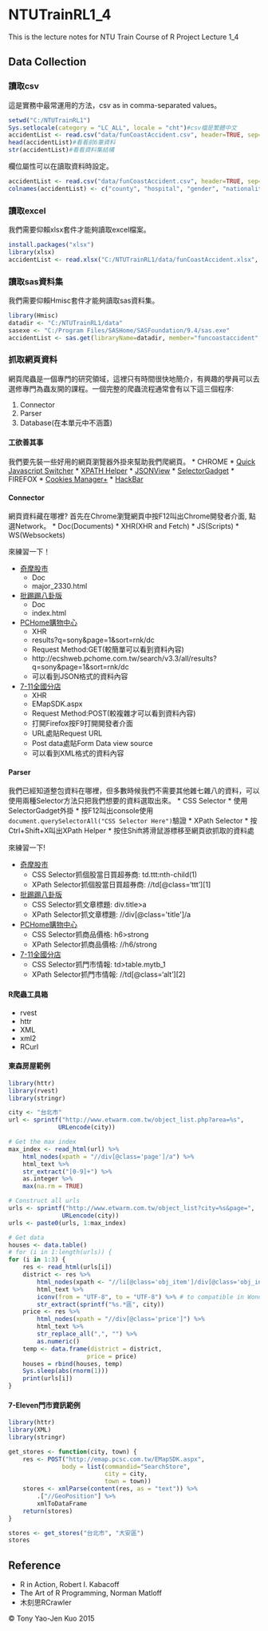 # NTUTrainRL1_4
This is the lecture notes for NTU Train Course of R Project Lecture 1_4

## Data Collection

### 讀取csv

這是實務中最常運用的方法，csv as in comma-separated values。

```r
setwd("C:/NTUTrainRL1")
Sys.setlocale(category = "LC_ALL", locale = "cht")#csv檔是繁體中文
accidentList <- read.csv("data/funCoastAccident.csv", header=TRUE, sep=",")
head(accidentList)#看看前6筆資料
str(accidentList)#看看資料集結構
```

欄位屬性可以在讀取資料時設定。

```r
accidentList <- read.csv("data/funCoastAccident.csv", header=TRUE, sep=",", row.names="編號", colClasses=c("character", "character", "character", "character", "character", "integer", "factor", "factor"))
colnames(accidentList) <- c("county", "hospital", "gender", "nationality", "age", "woundType1", "woundType2")
```

### 讀取excel

我們需要仰賴xlsx套件才能夠讀取excel檔案。

```r
install.packages("xlsx")
library(xlsx)
accidentList <- read.xlsx("C:/NTUTrainRL1/data/funCoastAccident.xlsx", 1)
```

### 讀取sas資料集

我們需要仰賴Hmisc套件才能夠讀取sas資料集。

```r
library(Hmisc)
datadir <- "C:/NTUTrainRL1/data"
sasexe <- "C:/Program Files/SASHome/SASFoundation/9.4/sas.exe"
accidentList <- sas.get(libraryName=datadir, member="funcoastaccident", sasprog=sasexe)
```

### 抓取網頁資料
網頁爬蟲是一個專門的研究領域，這裡只有時間很快地簡介，有興趣的學員可以去選修專門為蟲友開的課程。一個完整的爬蟲流程通常會有以下這三個程序:

1. Connector
2. Parser
3. Database(在本單元中不涵蓋)

#### 工欲善其事
我們要先裝一些好用的網頁瀏覽器外掛來幫助我們爬網頁。
* CHROME
  * [Quick Javascript Switcher](https://chrome.google.com/webstore/detail/quick-javascript-switcher/geddoclleiomckbhadiaipdggiiccfje)
  * [XPATH Helper](https://chrome.google.com/webstore/detail/xpath-helper/hgimnogjllphhhkhlmebbmlgjoejdpjl?hl=zh-TW)
  * [JSONView](https://chrome.google.com/webstore/detail/jsonview/chklaanhfefbnpoihckbnefhakgolnmc?hl=zh-TW)
  * [SelectorGadget](https://chrome.google.com/webstore/detail/selectorgadget/mhjhnkcfbdhnjickkkdbjoemdmbfginb?hl=en)
* FIREFOX
  * [Cookies Manager+](https://addons.mozilla.org/zh-tw/firefox/addon/cookies-manager-plus/)
  * [HackBar](https://addons.mozilla.org/zh-tw/firefox/addon/hackbar/)

#### Connector

網頁資料藏在哪裡? 首先在Chrome瀏覽網頁中按F12叫出Chrome開發者介面, 點選Network。
* Doc(Documents)
* XHR(XHR and Fetch)
* JS(Scripts)
* WS(Websockets)

來練習一下！

* [奇摩股市](https://tw.stock.yahoo.com/d/s/major_2330.html)
  * Doc
  * major_2330.html
* [批踢踢八卦版](https://www.ptt.cc/ask/over18?from=%2Fbbs%2FGossiping%2Findex.html)
  * Doc
  * index.html
* [PCHome購物中心](http://ecshweb.pchome.com.tw/search/v3.3/?q=sony&scope=all)
  * XHR
  * results?q=sony&page=1&sort=rnk/dc
  * Request Method:GET(較簡單可以看到資料內容)
  * http://ecshweb.pchome.com.tw/search/v3.3/all/results?q=sony&page=1&sort=rnk/dc
  * 可以看到JSON格式的資料內容
* [7-11全國分店](http://emap.pcsc.com.tw/emap.aspx)
  * XHR
  * EMapSDK.aspx
  * Request Method:POST(較複雜才可以看到資料內容)
  * 打開Firefox按F9打開開發者介面
  * URL處貼Request URL
  * Post data處貼Form Data view source
  * 可以看到XML格式的資料內容

#### Parser
我們已經知道整包資料在哪裡，但多數時候我們不需要其他雜七雜八的資料，可以使用兩種Selector方法只把我們想要的資料選取出來。
* CSS Selector
  * 使用SelectorGadget外掛
  * 按F12叫出console使用`document.querySelectorAll("CSS Selector Here")`驗證
* XPath Selector
  * 按Ctrl+Shift+X叫出XPath Helper
  * 按住Shift將滑鼠游標移至網頁欲抓取的資料處

來練習一下!

* [奇摩股市](https://tw.stock.yahoo.com/d/s/major_2330.html)
  * CSS Selector抓個股當日買超券商: td.ttt:nth-child(1)
  * XPath Selector抓個股當日買超券商: //td[@class='ttt'][1]
    
* [批踢踢八卦版](https://www.ptt.cc/ask/over18?from=%2Fbbs%2FGossiping%2Findex.html)
  * CSS Selector抓文章標題: div.title>a
  * XPath Selector抓文章標題: //div[@class='title']/a
    
* [PCHome購物中心](http://ecshweb.pchome.com.tw/search/v3.3/?q=sony&scope=all)
  * CSS Selector抓商品價格: h6>strong
  * XPath Selector抓商品價格: //h6/strong
    
* [7-11全國分店](http://emap.pcsc.com.tw/emap.aspx)
  * CSS Selector抓門市情報: td>table.mytb_1
  * XPath Selector抓門市情報: //td[@class='alt'][2]
    
#### R爬蟲工具箱

* rvest
* httr
* XML
* xml2
* RCurl

#### 東森房屋範例

```r
library(httr)
library(rvest)
library(stringr)

city <- "台北市"
url <- sprintf("http://www.etwarm.com.tw/object_list.php?area=%s", 
              URLencode(city))

# Get the max index
max_index <- read_html(url) %>% 
    html_nodes(xpath = "//div[@class='page']/a") %>%
    html_text %>%
    str_extract("[0-9]+") %>%
    as.integer %>% 
    max(na.rm = TRUE)

# Construct all urls
urls <- sprintf("http://www.etwarm.com.tw/object_list?city=%s&page=",
               URLencode(city))
urls <- paste0(urls, 1:max_index)

# Get data
houses <- data.table()
# for (i in 1:length(urls)) {
for (i in 1:3) {
    res <- read_html(urls[i]) 
    district <- res %>% 
        html_nodes(xpath <- "//li[@class='obj_item']/div[@class='obj_info']/h3/a") %>% 
        html_text %>%
        iconv(from = "UTF-8", to = "UTF-8") %>% # to compatible in Wondows  
        str_extract(sprintf("%s.*區", city))
    price <- res %>% 
        html_nodes(xpath = "//div[@class='price']") %>% 
        html_text %>% 
        str_replace_all(",", "") %>% 
        as.numeric()
    temp <- data.frame(district = district,
                      price = price)  
    houses = rbind(houses, temp)
    Sys.sleep(abs(rnorm(1)))
    print(urls[i])
}
```

#### 7-Eleven門市資訊範例

```r
library(httr)
library(XML)
library(stringr)

get_stores <- function(city, town) {
    res <- POST("http://emap.pcsc.com.tw/EMapSDK.aspx",
               body = list(commandid="SearchStore", 
                           city = city,
                           town = town))
    stores <- xmlParse(content(res, as = "text")) %>% 
        .["//GeoPosition"] %>% 
        xmlToDataFrame
    return(stores)
}

stores <- get_stores("台北市", "大安區")
stores
```

## Reference
* R in Action, Robert I. Kabacoff
* The Art of R Programming, Norman Matloff
* 木刻思RCrawler

&copy; Tony Yao-Jen Kuo 2015